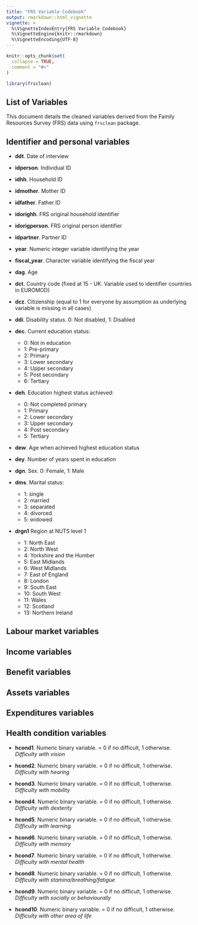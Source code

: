 ```yaml
---
title: "FRS Variable Codebook"
output: rmarkdown::html_vignette
vignette: >
  %\VignetteIndexEntry{FRS Variable Codebook}
  %\VignetteEngine{knitr::rmarkdown}
  %\VignetteEncoding{UTF-8}
---
```


```r
knitr::opts_chunk$set(
  collapse = TRUE,
  comment = "#>"
)
```

```r
library(frsclean)
```

## List of Variables

This document details the cleaned variables derived from the Family Resources Survey (FRS) data using `frsclean` package.

## Identifier and personal variables 

- **ddt**. Date of interview

- **idperson**. Individual ID

- **idhh**. Household ID

- **idmother**. Mother ID

- **idfather**. Father ID

- **idorighh**. FRS original household identifier 

- **idorigperson**. FRS original person identifier

- **idpartner**. Partner ID

- **year**. Numeric integer variable identifying the year 

- **fiscal_year**. Character variable identifying the fiscal year

- **dag**. Age 

- **dct**. Country code (fixed at 15 - UK. Variable used to identifier countries in EUROMOD)

- **dcz**. Citizenship (equal to 1 for everyone by assumption as underlying variable is missing in all cases)

- **ddi**. Disability status. 0: Not disabled, 1: Disabled

- **dec**. Current education status:

  - 0: Not in education
  - 1: Pre-primary
  - 2: Primary
  - 3: Lower secondary
  - 4: Upper secondary
  - 5: Post secondary
  - 6: Tertiary
  
- **deh**. Education highest status achieved:
  
  - 0: Not completed primary
  - 1: Primary
  - 2: Lower secondary
  - 3: Upper secondary
  - 4: Post secondary
  - 5: Tertiary
  
- **dew**. Age when achieved highest education status

- **dey**. Number of years spent in education

- **dgn**. Sex. 0: Female, 1: Male

- **dms**. Marital status:

  - 1: single
  - 2: married
  - 3: separated
  - 4: divorced
  - 5: widowed
  
- **drgn1** Region at NUTS level 1

  - 1: North East
  - 2: North West
  - 4: Yorkshire and the Humber
  - 5: East Midlands 
  - 6: West Midlands 
  - 7: East of England
  - 8: London
  - 9: South East
  - 10: South West
  - 11: Wales
  - 12: Scotland 
  - 13: Northern Ireland

## Labour market variables

## Income variables

## Benefit variables

## Assets variables

## Expenditures variables

## Health condition variables

- **hcond1**. Numeric binary variable. = 0 if no difficult, 1 otherwise. *Difficulty with vision*  

- **hcond2**. Numeric binary variable. = 0 if no difficult, 1 otherwise. *Difficulty with hearing*  

- **hcond3**. Numeric binary variable. = 0 if no difficult, 1 otherwise. *Difficulty with mobility*  

- **hcond4**. Numeric binary variable. = 0 if no difficult, 1 otherwise. *Difficulty with dexterity*  

- **hcond5**. Numeric binary variable. = 0 if no difficult, 1 otherwise. *Difficulty with learning*  

- **hcond6**. Numeric binary variable. = 0 if no difficult, 1 otherwise. *Difficulty with memory*  

- **hcond7**. Numeric binary variable. = 0 if no difficult, 1 otherwise. *Difficulty with mental health*  

- **hcond8**. Numeric binary variable. = 0 if no difficult, 1 otherwise. *Difficulty with stamina/breathing/fatigue*  

- **hcond9**. Numeric binary variable. = 0 if no difficult, 1 otherwise. *Difficulty with socially or behaviourally*  

- **hcond10**. Numeric binary variable. = 0 if no difficult, 1 otherwise. *Difficulty with other area of life*  
